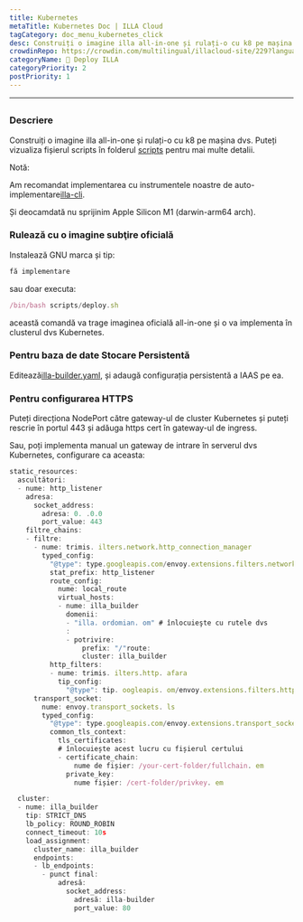 ```yaml
---
title: Kubernetes
metaTitle: Kubernetes Doc | ILLA Cloud
tagCategory: doc_menu_kubernetes_click
desc: Construiți o imagine illa all-in-one și rulați-o cu k8 pe mașina dvs.
crowdinRepo: https://crowdin.com/multilingual/illacloud-site/229?languages=ro&filter=basic&value=0
categoryName: 👷 Deploy ILLA
categoryPriority: 2
postPriority: 1
---
```


* * *

## <h2 hidden>Kubernetes</h2>

### Descriere

Construiți o imagine illa all-in-one și rulați-o cu k8 pe mașina dvs. Puteți vizualiza fișierul scripts în folderul [scripts](https://github.com/illacloud/deploy-illa-manually/blob/main/kubernetes/scripts) pentru mai multe detalii.

Notă:

Am recomandat implementarea cu instrumentele noastre de auto-implementare[illa-cli](https://github.com/illacloud/illa).

Și deocamdată nu sprijinim Apple Silicon M1 (darwin-arm64 arch).

### Rulează cu o imagine subţire oficială

Instalează GNU marca și tip:

```jsx
fă implementare
```

sau doar executa:

```jsx
/bin/bash scripts/deploy.sh
```

această comandă va trage imaginea oficială all-in-one și o va implementa în clusterul dvs Kubernetes.

### Pentru baza de date Stocare Persistentă

Editează[illa-builder.yaml](https://github.com/illacloud/deploy-illa-manually/blob/main/kubernetes/illa-builder.yaml), și adaugă configurația persistentă a IAAS pe ea.

### Pentru configurarea HTTPS

Puteți direcționa NodePort către gateway-ul de cluster Kubernetes și puteți rescrie în portul 443 și adăuga https cert în gateway-ul de ingress.

Sau, poți implementa manual un gateway de intrare în serverul dvs Kubernetes, configurare ca aceasta:

```jsx
static_resources:
  ascultători:
  - nume: http_listener
    adresa:
      socket_address:
        adresa: 0. .0.0
        port_value: 443
    filtre_chains:
    - filtre:
      - nume: trimis. ilters.network.http_connection_manager
        typed_config:
          "@type": type.googleapis.com/envoy.extensions.filters.network.http_connection_manager.v3. trolConnectionManager
          stat_prefix: http_listener
          route_config:
            nume: local_route
            virtual_hosts:
            - nume: illa_builder
              domenii:
              - "illa. ordomian. om" # înlocuieşte cu rutele dvs
              :
              - potrivire:
                  prefix: "/"route:
                  cluster: illa_builder
          http_filters:
          - nume: trimis. ilters.http. afara
            tip_config:
              "@type": tip. oogleapis. om/envoy.extensions.filters.http.router.v3.Router
      transport_socket:
        nume: envoy.transport_sockets. ls
        typed_config:
          "@type": type.googleapis.com/envoy.extensions.transport_sockets.tls.v3. ownstreamTlsContext
          common_tls_context:
            tls_certificates:
            # înlocuiește acest lucru cu fișierul certului
            - certificate_chain:
                nume de fișier: /your-cert-folder/fullchain. em
              private_key:
                nume fișier: /cert-folder/privkey. em

  cluster:
  - nume: illa_builder
    tip: STRICT_DNS
    lb_policy: ROUND_ROBIN
    connect_timeout: 10s
    load_assignment:
      cluster_name: illa_builder
      endpoints:
      - lb_endpoints:
        - punct final:
            adresă:
              socket_address:
                adresă: illa-builder
                port_value: 80
```
